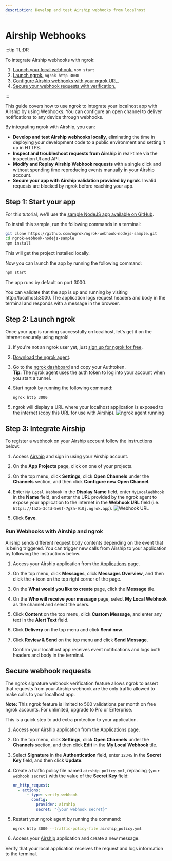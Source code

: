 ```yaml
---
description: Develop and test Airship webhooks from localhost
---
```



# Airship Webhooks

:::tip TL;DR

To integrate Airship webhooks with ngrok:

1. [Launch your local webhook.](#start-your-app) `npm start`
1. [Launch ngrok.](#start-ngrok) `ngrok http 3000`
1. [Configure Airship webhooks with your ngrok URL.](#setup-webhook)
1. [Secure your webhook requests with verification.](#security)

:::

This guide covers how to use ngrok to integrate your localhost app with Airship by using Webhooks.
You can configure an open channel to deliver notifications to any device through webhooks.

By integrating ngrok with Airship, you can:

- **Develop and test Airship webhooks locally**, eliminating the time in deploying your development code to a public environment and setting it up in HTTPS.
- **Inspect and troubleshoot requests from Airship** in real-time via the inspection UI and API.
- **Modify and Replay Airship Webhook requests** with a single click and without spending time reproducing events manually in your Airship account.
- **Secure your app with Airship validation provided by ngrok**. Invalid requests are blocked by ngrok before reaching your app.

## **Step 1**: Start your app 

For this tutorial, we'll use the [sample NodeJS app available on GitHub](https://github.com/ngrok/ngrok-webhook-nodejs-sample).

To install this sample, run the following commands in a terminal:

```bash
git clone https://github.com/ngrok/ngrok-webhook-nodejs-sample.git
cd ngrok-webhook-nodejs-sample
npm install
```

This will get the project installed locally.

Now you can launch the app by running the following command:

```bash
npm start
```

The app runs by default on port 3000.

You can validate that the app is up and running by visiting http://localhost:3000. The application logs request headers and body in the terminal and responds with a message in the browser.

## **Step 2**: Launch ngrok 

Once your app is running successfully on localhost, let's get it on the internet securely using ngrok!

1. If you're not an ngrok user yet, just [sign up for ngrok for free](https://ngrok.com/signup).

1. [Download the ngrok agent](https://download.ngrok.com).

1. Go to the [ngrok dashboard](https://dashboard.ngrok.com) and copy your Authtoken. <br />
   **Tip:** The ngrok agent uses the auth token to log into your account when you start a tunnel.
1. Start ngrok by running the following command:

   ```bash
   ngrok http 3000
   ```

1. ngrok will display a URL where your localhost application is exposed to the internet (copy this URL for use with Airship).
   ![ngrok agent running](/img/integrations/launch_ngrok_tunnel.png)

## **Step 3**: Integrate Airship 

To register a webhook on your Airship account follow the instructions below:

1. Access [Airship](https://www.airship.com/) and sign in using your Airship account.

1. On the **App Projects** page, click on one of your projects.

1. On the top menu, click **Settings**, click **Open Channels** under the **Channels** section, and then click **Configure new Open Channel**.

1. Enter `My Local Webhook` in the **Display Name** field, enter `MyLocalWebhook` in the **Name** field, and enter the URL provided by the ngrok agent to expose your application to the internet in the **Webhook URL** field (i.e. `https://1a2b-3c4d-5e6f-7g8h-9i0j.ngrok.app`).
   ![Webhook URL](img/ngrok_url_configuration_airship.png)

1. Click **Save**.

### Run Webhooks with Airship and ngrok

Airship sends different request body contents depending on the event that is being triggered.
You can trigger new calls from Airship to your application by following the instructions below.

1. Access your Airship application from the [Applications](https://go.airship.com/apps/) page.

1. On the top menu, click **Messages**, click **Messages Overview**, and then click the **+** icon on the top right corner of the page.

1. On the **What would you like to create** page, click the **Message** tile.

1. On the **Who will receive your message** page, select **My Local Webhook** as the channel and select the users.

1. Click **Content** on the top menu, click **Custom Message**, and enter any text in the **Alert Text** field.

1. Click **Delivery** on the top menu and click **Send now**.

1. Click **Review & Send** on the top menu and click **Send Message**.

   Confirm your localhost app receives event notifications and logs both headers and body in the terminal.

<InspectingRequests />

<ReplayingRequests />

## Secure webhook requests 

The ngrok signature webhook verification feature allows ngrok to assert that requests from your Airship webhook are the only traffic allowed to make calls to your localhost app.

**Note:** This ngrok feature is limited to 500 validations per month on free ngrok accounts. For unlimited, upgrade to Pro or Enterprise.

This is a quick step to add extra protection to your application.

1. Access your Airship application from the [Applications](https://go.airship.com/apps/) page.

1. On the top menu, click **Settings**, click **Open Channels** under the **Channels** section, and then click **Edit** in the **My Local Webhook** tile.

1. Select **Signature** in the **Authentication** field, enter `12345` in the **Secret Key** field, and then click **Update**.

1. Create a traffic policy file named `airship_policy.yml`, replacing `{your webhook secret}` with the value of the **Secret Key** field:

   ```yaml
   on_http_request:
     - actions:
         - type: verify-webhook
           config:
             provider: airship
             secret: "{your webhook secret}"
   ```

1. Restart your ngrok agent by running the command:

   ```bash
   ngrok http 3000 --traffic-policy-file airship_policy.yml
   ```

1. Access your [Airship](https://www.airship.com) application and create a new message.

Verify that your local application receives the request and logs information to the terminal.
